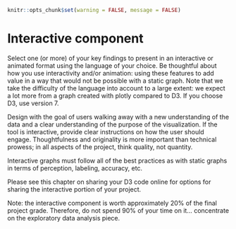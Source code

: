 
```r
knitr::opts_chunk$set(warning = FALSE, message = FALSE)
```

# Interactive component

Select one (or more) of your key findings to present in an interactive or animated format using the language of your choice. Be thoughtful about how you use interactivity and/or animation: using these features to add value in a way that would not be possible with a static graph. Note that we take the difficulty of the language into account to a large extent: we expect a lot more from a graph created with plotly compared to D3. If you choose D3, use version 7. 

Design with the goal of users walking away with a new understanding of the data and a clear understanding of the purpose of the visualization. If the tool is interactive, provide clear instructions on how the user should engage. Thoughtfulness and originality is more important than technical prowess; in all aspects of the project, think quality, not quantity. 

Interactive graphs must follow all of the best practices as with static graphs in terms of perception, labeling, accuracy, etc.

Please see  this chapter on sharing your D3 code online for options for sharing the interactive portion of your project. 

Note: the interactive component is worth approximately 20% of the final project grade. Therefore, do not spend 90% of your time on it… concentrate on the exploratory data analysis piece.

